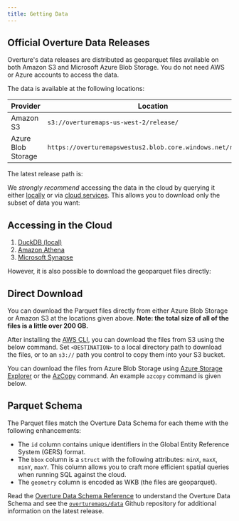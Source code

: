 ```yaml
---
title: Getting Data
---
```



## Official Overture Data Releases

Overture's data releases are distributed as geoparquet files available on both Amazon S3 and Microsoft Azure Blob Storage. You do not need AWS or Azure accounts to access the data.

The data is available at the following locations:

| Provider | Location |
| ------ | -------- |
| Amazon S3 | `s3://overturemaps-us-west-2/release/` |
| Azure Blob Storage | `https://overturemapswestus2.blob.core.windows.net/release/` |

The latest release path is:
<QueryBuilder query="__OVERTURE_RELEASE/" language="text"></QueryBuilder>

We _strongly recommend_ accessing the data in the cloud by querying it either [locally](locally) or via [cloud services](cloud-services). This allows you to download only the subset of data you want:

## Accessing in the Cloud

1. [DuckDB (local)](locally)
1. [Amazon Athena](cloud-services/#amazon-athena-aws)
1. [Microsoft Synapse](cloud-services/#microsft-synapse-azure)

However, it is also possible to download the geoparquet files directly:

## Direct Download

You can download the Parquet files directly from either Azure Blob Storage or Amazon S3 at the locations given above. **Note: the total size of all of the files is a little over 200 GB.**

After installing the [AWS CLI](https://docs.aws.amazon.com/cli/latest/userguide/getting-started-install.html), you can download the files from S3 using the below command. Set `<DESTINATION>` to a local directory path to download the files, or to an `s3://` path you control to copy them into your S3 bucket.

<QueryBuilder   query="aws s3 cp --region us-west-2 --no-sign-request --recursive s3://overturemaps-us-west-2/release/__OVERTURE_RELEASE/ <DESTINATION>"
                language="text">
</QueryBuilder>

You can download the files from Azure Blob Storage using [Azure Storage Explorer](https://azure.microsoft.com/en-us/products/storage/storage-explorer/) or the [AzCopy](https://learn.microsoft.com/en-us/azure/storage/common/storage-use-azcopy-v10?toc=%2Fazure%2Fstorage%2Fblobs%2Ftoc.json&bc=%2Fazure%2Fstorage%2Fblobs%2Fbreadcrumb%2Ftoc.json#download-azcopy) command. An example `azcopy` command is given below.


<QueryBuilder   query='azcopy copy "https://overturemapswestus2.dfs.core.windows.net/release/__OVERTURE_RELEASE/" "<<local directory path>>"  --recursive'
                language="text">
</QueryBuilder>

## Parquet Schema

The Parquet files match the Overture Data Schema for each theme with the following enhancements:

- The `id` column contains unique identifiers in the Global Entity Reference System (GERS) format.
- The `bbox` column is a `struct` with the following attributes: `minX`, `maxX`, `minY`, `maxY`. This column allows you to craft more efficient spatial queries when running SQL against the cloud.
- The `geometry` column is encoded as WKB (the files are geoparquet).

Read the [Overture Data Schema Reference](https://docs.overturemaps.org/reference) to understand the Overture Data Schema and see the [`overturemaps/data`](https://github.com/OvertureMaps/data) Github repository for additional information on the latest release.

